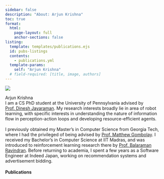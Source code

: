 ```yaml
---
sidebar: false
description: "About: Arjun Krishna"
toc: true
format:
  html:
    page-layout: full
    anchor-sections: false
listing:
  template: templates/publications.ejs
  id: pubs-listings
  contents: 
    - publications.yml
  template-params:
    self: "Arjun Krishna"
  # field-required: [title, image, authors]
---
```


::: {layout="[20,80]" .profile-header}

![](assets/profile-transparent-bg.png){.profile-pic .preview-image}

[Arjun Krishna]{.subtitle}
<br/>
I am a CS PhD student at the University of Pennsylvania advised by [Prof. Dinesh Jayaraman](https://www.seas.upenn.edu/~dineshj/). My research interests broadly lie in area of robot learning, with specific interests in understanding the nature of information flow in perception-action loops and developing resource-efficient agents.<br/><br/>
I previously obtained my Master's in Computer Science from Georgia Tech, where I had the privileged of being advised by [Prof. Matthew Gombolay](https://sites.gatech.edu/matthew-gombolay/). I received my Bachelor's in Computer Science at IIT Madras, and was introduced to reinforcement learning research there by [Prof. Balaraman Ravindran](http://www.cse.iitm.ac.in/~ravi/). Before returning to academia, I spent a few years as a Software Engineer at Indeed Japan, working on recommendation systems and advertisement bidding.

:::

#### Publications

::: {#pubs-listings}
:::
